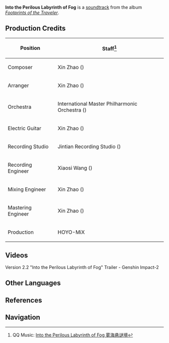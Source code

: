 {{Soundtrack Infobox
|title          = Into the Perilous Labyrinth of Fog
|image          = Footprints of the Traveler.png
|album          = Footprints of the Traveler
|disc           =
|number         = 09
|featured       =
|featured2      =
|featured3      =
|featured_disc  =
|featured_disc2 =
|featured_disc3 =
|youtube_id     = qpE9Qux0Caw
|spotify_id     = 3DclYfLkdd5Wl7HzC19RLq
|played_in      = Version Trailer
|during         = [https://youtu.be/PukB9J1Mih8 Version 2.2 "Into the Perilous Labyrinth of Fog" Trailer]
|domain         =
|previous       = Floating World Under the Moonlight (Soundtrack)
|next           = Shadows Amidst Snowstorms (Soundtrack)
}}
'''Into the Perilous Labyrinth of Fog''' is a [[soundtrack]] from the album ''[[Footprints of the Traveler]]''.

==Production Credits==
{| class="wikitable" style="text-align:left; height:0.5em"
! Position
! Staff<ref>QQ Music: [https://y.qq.com/n/ryqq/songDetail/002z9U6c2hYrII Into the Perilous Labyrinth of Fog 雾海悬谜境]</ref>
|-
! Composer
| Xin Zhao ({{zh|赵鑫}})
|-
! Arranger
| Xin Zhao ({{zh|赵鑫}})
|-
! Orchestra
| International Master Philharmonic Orchestra ({{zh|国际首席爱乐乐团}})
|-
! Electric Guitar
| Xin Zhao ({{zh|赵鑫}})
|-
! Recording Studio
| Jintian Recording Studio ({{zh|金田录音棚}})
|-
! Recording Engineer
| Xiaosi Wang ({{zh|王小四}})
|-
! Mixing Engineer
| Xin Zhao ({{zh|赵鑫}})
|-
! Mastering Engineer
| Xin Zhao ({{zh|赵鑫}})
|-
! Production
| HOYO-MiX
|}

==Videos==
<gallery hideaddbutton="true" captionalign="center">
Version 2.2 "Into the Perilous Labyrinth of Fog" Trailer - Genshin Impact-2
</gallery>
<!--
==Trivia==
-->
==Other Languages==
{{Transclude|Version/2.2|Other Languages}}

==References==
{{Reflist}}

==Navigation==
{{Soundtrack Navbox|Footprints of the Traveler}}